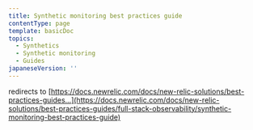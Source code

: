 ```yaml
---
title: Synthetic monitoring best practices guide
contentType: page
template: basicDoc
topics:
  - Synthetics
  - Synthetic monitoring
  - Guides
japaneseVersion: ''
---
```


redirects to [https://docs.newrelic.com/docs/new-relic-solutions/best-practices-guides...](https://docs.newrelic.com/docs/new-relic-solutions/best-practices-guides/full-stack-observability/synthetic-monitoring-best-practices-guide)
